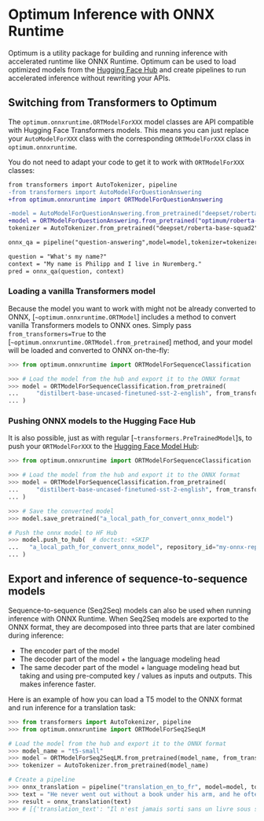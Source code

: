 # Optimum Inference with ONNX Runtime

Optimum is a utility package for building and running inference with accelerated runtime like ONNX Runtime.
Optimum can be used to load optimized models from the [Hugging Face Hub](hf.co/models) and create pipelines
to run accelerated inference without rewriting your APIs.

## Switching from Transformers to Optimum

The `optimum.onnxruntime.ORTModelForXXX` model classes are API compatible with Hugging Face Transformers models. This
means you can just replace your `AutoModelForXXX` class with the corresponding `ORTModelForXXX` class in `optimum.onnxruntime`.

You do not need to adapt your code to get it to work with `ORTModelForXXX` classes:

```diff
from transformers import AutoTokenizer, pipeline
-from transformers import AutoModelForQuestionAnswering
+from optimum.onnxruntime import ORTModelForQuestionAnswering

-model = AutoModelForQuestionAnswering.from_pretrained("deepset/roberta-base-squad2") # PyTorch checkpoint
+model = ORTModelForQuestionAnswering.from_pretrained("optimum/roberta-base-squad2") # ONNX checkpoint
tokenizer = AutoTokenizer.from_pretrained("deepset/roberta-base-squad2")

onnx_qa = pipeline("question-answering",model=model,tokenizer=tokenizer)

question = "What's my name?"
context = "My name is Philipp and I live in Nuremberg."
pred = onnx_qa(question, context)
```

### Loading a vanilla Transformers model

Because the model you want to work with might not be already converted to ONNX,  [`~optimum.onnxruntime.ORTModel`]
includes a method to convert vanilla Transformers models to ONNX ones. Simply pass `from_transformers=True` to the
[`~optimum.onnxruntime.ORTModel.from_pretrained`] method, and your model will be loaded and converted to ONNX on-the-fly:

```python
>>> from optimum.onnxruntime import ORTModelForSequenceClassification

>>> # Load the model from the hub and export it to the ONNX format
>>> model = ORTModelForSequenceClassification.from_pretrained(
...     "distilbert-base-uncased-finetuned-sst-2-english", from_transformers=True
... )
```

### Pushing ONNX models to the Hugging Face Hub

It is also possible, just as with regular [`~transformers.PreTrainedModel`]s, to push your `ORTModelForXXX` to the
[Hugging Face Model Hub](https://hf.co/models):

```python
>>> from optimum.onnxruntime import ORTModelForSequenceClassification

>>> # Load the model from the hub and export it to the ONNX format
>>> model = ORTModelForSequenceClassification.from_pretrained(
...     "distilbert-base-uncased-finetuned-sst-2-english", from_transformers=True
... )

>>> # Save the converted model
>>> model.save_pretrained("a_local_path_for_convert_onnx_model")

# Push the onnx model to HF Hub
>>> model.push_to_hub(  # doctest: +SKIP
...   "a_local_path_for_convert_onnx_model", repository_id="my-onnx-repo", use_auth_token=True
... )
```

## Export and inference of sequence-to-sequence models

Sequence-to-sequence (Seq2Seq) models can also be used when running inference with ONNX Runtime. When Seq2Seq models
are exported to the ONNX format, they are decomposed into three parts that are later combined during inference:
- The encoder part of the model
- The decoder part of the model + the language modeling head
- The same decoder part of the model + language modeling head but taking and using pre-computed key / values as inputs and
outputs. This makes inference faster.

Here is an example of how you can load a T5 model to the ONNX format and run inference for a translation task:


```python
>>> from transformers import AutoTokenizer, pipeline
>>> from optimum.onnxruntime import ORTModelForSeq2SeqLM

# Load the model from the hub and export it to the ONNX format
>>> model_name = "t5-small"
>>> model = ORTModelForSeq2SeqLM.from_pretrained(model_name, from_transformers=True)
>>> tokenizer = AutoTokenizer.from_pretrained(model_name)

# Create a pipeline
>>> onnx_translation = pipeline("translation_en_to_fr", model=model, tokenizer=tokenizer)
>>> text = "He never went out without a book under his arm, and he often came back with two."
>>> result = onnx_translation(text)
>>> # [{'translation_text': "Il n'est jamais sorti sans un livre sous son bras, et il est souvent revenu avec deux."}]
```
